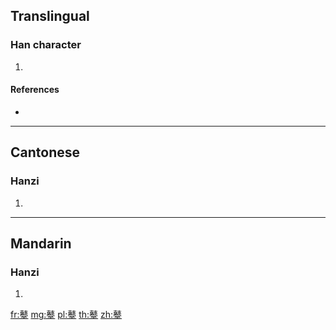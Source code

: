 {{character info/new}}
==Translingual==

===Han character===
{{Han char|rn=207|rad=鼓|as=11|sn=24|four=44104|canj=GEFBG}}

# {{defn|Han|sort=鼓11}}

====References====
* {{Han ref|kx=1527.060|dkj=48378|dj=2063.130|hdz=74766.160|uh=9F1E|ud=40734|bh=F8E9|bd=63721}}

----

==Cantonese==

===Hanzi===
{{yue-hanzi|jyut=|y=dong1, tong4}}

# {{defn|lang=yue|sort=鼓11}}

----

==Mandarin==

===Hanzi===
{{cmn-hanzi|pin=[[tāng]] ([[tang1]])|wg=t'ang<sup>1</sup>}}

# {{defn|lang=cmn|sort=鼓11}}

[[fr:鼞]]
[[mg:鼞]]
[[pl:鼞]]
[[th:鼞]]
[[zh:鼞]]